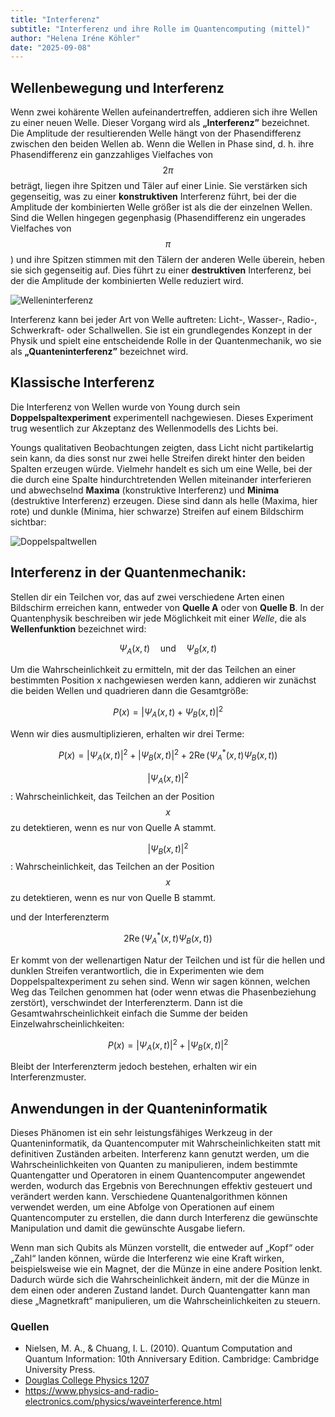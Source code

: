```yaml
---
title: "Interferenz"
subtitle: "Interferenz und ihre Rolle im Quantencomputing (mittel)"
author: "Helena Iréne Köhler"
date: "2025-09-08"
---
```


## Wellenbewegung und Interferenz

Wenn zwei kohärente Wellen aufeinandertreffen, addieren sich ihre Wellen zu einer neuen Welle. Dieser Vorgang wird als **„Interferenz”** bezeichnet. Die Amplitude der resultierenden Welle hängt von der Phasendifferenz zwischen den beiden Wellen ab. Wenn die Wellen in Phase sind, d. h. ihre Phasendifferenz ein ganzzahliges Vielfaches von $$ 2\pi $$ beträgt, liegen ihre Spitzen und Täler auf einer Linie. Sie verstärken sich gegenseitig, was zu einer **konstruktiven** Interferenz führt, bei der die Amplitude der kombinierten Welle größer ist als die der einzelnen Wellen. Sind die Wellen hingegen gegenphasig (Phasendifferenz ein ungerades Vielfaches von $$ \pi $$) und ihre Spitzen stimmen mit den Tälern der anderen Welle überein, heben sie sich gegenseitig auf. Dies führt zu einer **destruktiven** Interferenz, bei der die Amplitude der kombinierten Welle reduziert wird.

![Welleninterferenz](/posts/assets/entries/interference/waves_interference.png)

Interferenz kann bei jeder Art von Welle auftreten: Licht-, Wasser-, Radio-, Schwerkraft- oder Schallwellen. Sie ist ein grundlegendes Konzept in der Physik und spielt eine entscheidende Rolle in der Quantenmechanik, wo sie als **„Quanteninterferenz”** bezeichnet wird.

## Klassische Interferenz

Die Interferenz von Wellen wurde von Young durch sein **Doppelspaltexperiment** experimentell nachgewiesen. Dieses Experiment trug wesentlich zur Akzeptanz des Wellenmodells des Lichts bei. 

Youngs qualitativen Beobachtungen zeigten, dass Licht nicht partikelartig sein kann, da dies sonst nur zwei helle Streifen direkt hinter den beiden Spalten erzeugen würde. Vielmehr handelt es sich um eine Welle, bei der die durch eine Spalte hindurchtretenden Wellen miteinander interferieren und abwechselnd **Maxima** (konstruktive Interferenz) und **Minima** (destruktive Interferenz) erzeugen. Diese sind dann als helle (Maxima, hier rote) und dunkle (Minima, hier schwarze) Streifen auf einem Bildschirm sichtbar:

![Doppelspaltwellen](/posts/assets/entries/interference/doubleslit_waves.png)

## Interferenz in der Quantenmechanik:

Stellen dir ein Teilchen vor, das auf zwei verschiedene Arten einen Bildschirm erreichen kann, entweder von **Quelle A** oder von **Quelle B**. In der Quantenphysik beschreiben wir jede Möglichkeit mit einer _Welle_, die als **Wellenfunktion** bezeichnet wird:

$$
\Psi_A(x,t) \quad\text{und}\quad \Psi_B(x,t)
$$

Um die Wahrscheinlichkeit zu ermitteln, mit der das Teilchen an einer bestimmten Position x nachgewiesen werden kann, addieren wir zunächst die beiden Wellen und quadrieren dann die Gesamtgröße:

$$
P(x) = |\Psi_A(x,t)+\Psi_B(x,t)|^2
$$

Wenn wir dies ausmultiplizieren, erhalten wir drei Terme:

$$
P(x) = |\Psi_A(x,t)|^2 + |\Psi_B(x,t)|^2 + 2 \operatorname{Re}(\Psi_A^*(x,t) \Psi_B(x,t))
$$

$$ |\Psi_A(x,t)|^2 $$: Wahrscheinlichkeit, das Teilchen an der Position $$x$$ zu detektieren, wenn es nur von Quelle A stammt.

$$ |\Psi_B(x,t)|^2 $$: Wahrscheinlichkeit, das Teilchen an der Position $$x$$ zu detektieren, wenn es nur von Quelle B stammt.

und der Interferenzterm

$$
2 \operatorname{Re} (\Psi_A^*(x,t) \Psi_B(x,t))
$$

Er kommt von der wellenartigen Natur der Teilchen und ist für die hellen und dunklen Streifen verantwortlich, die in Experimenten wie dem Doppelspaltexperiment zu sehen sind. Wenn wir sagen können, welchen Weg das Teilchen genommen hat (oder wenn etwas die Phasenbeziehung zerstört), verschwindet der Interferenzterm.
Dann ist die Gesamtwahrscheinlichkeit einfach die Summe der beiden Einzelwahrscheinlichkeiten:

$$
P(x) = |\Psi_A(x,t)|^2 + |\Psi_B(x,t)|^2
$$

Bleibt der Interferenzterm jedoch bestehen, erhalten wir ein Interferenzmuster.

## Anwendungen in der Quanteninformatik

Dieses Phänomen ist ein sehr leistungsfähiges Werkzeug in der Quanteninformatik, da Quantencomputer mit Wahrscheinlichkeiten statt mit definitiven Zuständen arbeiten. Interferenz kann genutzt werden, um die Wahrscheinlichkeiten von Quanten zu manipulieren, indem bestimmte Quantengatter und Operatoren in einem Quantencomputer angewendet werden, wodurch das Ergebnis von Berechnungen effektiv gesteuert und verändert werden kann. Verschiedene Quantenalgorithmen können verwendet werden, um eine Abfolge von Operationen auf einem Quantencomputer zu erstellen, die dann durch Interferenz die gewünschte Manipulation und damit die gewünschte Ausgabe liefern.

Wenn man sich Qubits als Münzen vorstellt, die entweder auf „Kopf“ oder „Zahl“ landen können, würde die Interferenz wie eine Kraft wirken, beispielsweise wie ein Magnet, der die Münze in eine andere Position lenkt. Dadurch würde sich die Wahrscheinlichkeit ändern, mit der die Münze in dem einen oder anderen Zustand landet. Durch Quantengatter kann man diese „Magnetkraft“ manipulieren, um die Wahrscheinlichkeiten zu steuern.

### Quellen

- Nielsen, M. A., & Chuang, I. L. (2010). Quantum Computation and Quantum Information: 10th Anniversary Edition. Cambridge: Cambridge University Press.
- [Douglas College Physics 1207](https://pressbooks.bccampus.ca/introductorygeneralphysics2phys1207/chapter/27-3-youngs-double-slit-experiment/)
- https://www.physics-and-radio-electronics.com/physics/waveinterference.html
